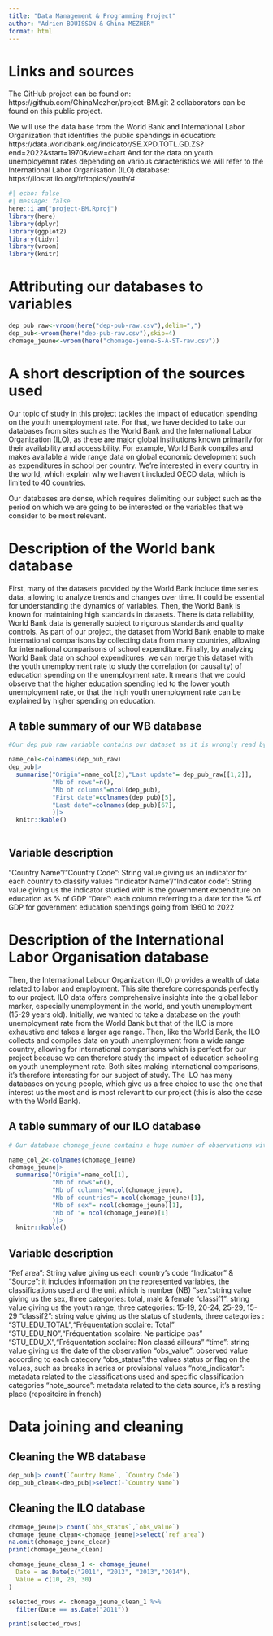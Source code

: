 ```yaml
---
title: "Data Management & Programming Project"
author: "Adrien BOUISSON & Ghina MEZHER"
format: html
---
```

# Links and sources

The GitHub project can be found on: https://github.com/GhinaMezher/project-BM.git
2 collaborators can be found on this public project. 

We will use the data base from the World Bank and International Labor Organization that identifies the public spendings in education: https://data.worldbank.org/indicator/SE.XPD.TOTL.GD.ZS?end=2022&start=1970&view=chart
And for the data on youth unemployemnt rates depending on various caracteristics we will refer to the International Labor Organisation (ILO) database: https://ilostat.ilo.org/fr/topics/youth/#

```r
#| echo: false
#| message: false
here::i_am("project-BM.Rproj")
library(here)
library(dplyr)
library(ggplot2)
library(tidyr)
library(vroom)
library(knitr)
```

# Attributing our databases to variables 
```r
dep_pub_raw<-vroom(here("dep-pub-raw.csv"),delim=",")
dep_pub<-vroom(here("dep-pub-raw.csv"),skip=4)
chomage_jeune<-vroom(here("chomage-jeune-S-A-ST-raw.csv"))
```

# A short description of the sources used 

Our topic of study in this project tackles the impact of education spending on the youth unemployment rate. For that, we have decided to take our databases from sites such as the World Bank and the International Labor Organization (ILO), as these are major global institutions known primarily for their availability and accessibility. For example, World Bank compiles and makes available a wide range data on global economic development such as expenditures in school per country. We’re interested in every country in the world, which explain why we haven’t included OECD data, which is limited to 40 countries. 

Our databases are dense, which requires delimiting our subject such as the period on which we are going to be interested or the variables that we consider to be most relevant. 

# Description of the World bank database

First, many of the datasets provided by the World Bank include time series data, allowing to analyze trends and changes over time. It could be essential for understanding the dynamics of variables. Then, the World Bank is known for maintaining high standards in datasets. There is data reliability, World Bank data is generally subject to rigorous standards and quality controls. As part of our project, the dataset from World Bank enable to make international comparisons by collecting data from many countries, allowing for international comparisons of school expenditure. Finally, by analyzing World Bank data on school expenditures, we can merge this dataset with the youth unemployment rate to study the correlation (or causality) of education spending on the unemployment rate. It means that we could observe that the higher education spending led to the lower youth unemployment rate, or that the high youth unemployment rate can be explained by higher spending on education.

## A table summary of our WB database

```r
#Our dep_pub_raw variable contains our dataset as it is wrongly read by R. We must keep it in order to retrieve information on the origin of the dataset and on its last update date as they are contained in the first 4 lines that make R reading our dataset complicated.

name_col<-colnames(dep_pub_raw)
dep_pub|>
  summarise("Origin"=name_col[2],"Last update"= dep_pub_raw[[1,2]],
            "Nb of rows"=n(),
            "Nb of columns"=ncol(dep_pub),
            "First date"=colnames(dep_pub)[5],
            "Last date"=colnames(dep_pub)[67],
            )|>
  knitr::kable()
  
```
## Variable description 

"Country Name"/"Country Code": String value giving us an indicator for each country to classify values
"Indicator Name"/"Indicator code": String value giving us the indicator studied with is the government expenditure on education as % of GDP
"Date": each column referring to a date for the % of GDP for government education spendings going from 1960 to 2022

# Description of the International Labor Organisation database

Then, the International Labour Organization (ILO) provides a wealth of data related to labor and employment. This site therefore corresponds perfectly to our project. ILO data offers comprehensive insights into the global labor marker, especially unemployment in the world, and youth unemployment (15-29 years old). Initially, we wanted to take a database on the youth unemployment rate from the World Bank but that of the ILO is more exhaustive and takes a larger age range. Then, like the World Bank, the ILO collects and compiles data on youth unemployment from a wide range country, allowing for international comparisons which is perfect for our project because we can therefore study the impact of education schooling on youth unemployment rate. Both sites making international comparisons, it’s therefore interesting for our subject of study. The ILO has many databases on young people, which give us a free choice to use the one that interest us the most and is most relevant to our project (this is also the case with the World Bank). 

## A table summary of our ILO database
```r
# Our database chomage_jeune contains a huge number of observations with 11 variables, so we'll remove the missing NA values to reduce the number of observations.

name_col_2<-colnames(chomage_jeune)
chomage_jeune|>
  summarise("Origin"=name_col[1],
            "Nb of rows"=n(),
            "Nb of columns"=ncol(chomage_jeune),
            "Nb of countries"= ncol(chomage_jeune)[1],
            "Nb of sex"= ncol(chomage_jeune)[1],
            "Nb of "= ncol(chomage_jeune)[1]
            )|>
  knitr::kable()

```
## Variable description 

"Ref area": String value giving us each country's code
"Indicator" & "Source": it includes information on the represented variables, the classifications used and the unit which is number (NB)
"sex":string value giving us the sex, three categories: total, male & female 
"classif1": string value giving us the youth range, three categories: 15-19, 20-24, 25-29, 15-29
"classif2": string value giving us the status of students, three categories : "STU_EDU_TOTAL","Fréquentation scolaire: Total"
"STU_EDU_NO","Fréquentation scolaire: Ne participe pas"
"STU_EDU_X","Fréquentation scolaire: Non classé ailleurs"
"time": string value giving us the date of the observation 
"obs_value": observed value according to each category 
"obs_status":the values status or flag on the values, such as breaks in series or provisional values
"note_indicator": metadata related to the classifications used and specific classification categories 
"note_source": metadata related to the data source, it's a resting place (repositoire in french) 

# Data joining and cleaning 

## Cleaning the WB database
```r
dep_pub|> count(`Country Name`, `Country Code`)
dep_pub_clean<-dep_pub|>select(-`Country Name`)
```

## Cleaning the ILO database 

```r
chomage_jeune|> count(`obs_status`,`obs_value`)
chomage_jeune_clean<-chomage_jeune|>select(`ref_area`)
na.omit(chomage_jeune_clean)
print(chomage_jeune_clean)
```

```r
chomage_jeune_clean_1 <- chomage_jeune(
  Date = as.Date(c("2011", "2012", "2013","2014"),
  Value = c(10, 20, 30)
)

selected_rows <- chomage_jeune_clean_1 %>%
  filter(Date == as.Date("2O11"))

print(selected_rows)
```



